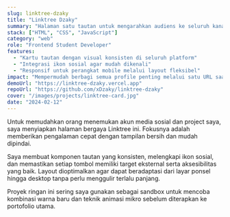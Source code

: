 ```yaml
---
slug: linktree-dzaky
title: "Linktree Dzaky"
summary: "Halaman satu tautan untuk mengarahkan audiens ke seluruh kanal daring saya."
stack: ["HTML", "CSS", "JavaScript"]
category: "web"
role: "Frontend Student Developer"
features:
  - "Kartu tautan dengan visual konsisten di seluruh platform"
  - "Integrasi ikon sosial agar mudah dikenali"
  - "Responsif untuk perangkat mobile melalui layout fleksibel"
impact: "Mempermudah berbagi semua profile penting melalui satu URL saat mengikuti event atau kompetisi."
demoUrl: "https://linktree-dzaky.vercel.app"
repoUrl: "https://github.com/xDzaky/linktree-dzaky"
cover: "/images/projects/linktree-card.jpg"
date: "2024-02-12"
---
```


<Prose>
  <p>
    Untuk memudahkan orang menemukan akun media sosial dan project saya, saya menyiapkan halaman
    bergaya Linktree ini. Fokusnya adalah memberikan pengalaman cepat dengan tampilan bersih dan mudah
    dipindai.
  </p>
  <p>
    Saya membuat komponen tautan yang konsisten, melengkapi ikon sosial, dan memastikan setiap tombol
    memiliki target eksternal serta aksesibilitas yang baik. Layout dioptimalkan agar dapat beradaptasi
    dari layar ponsel hingga desktop tanpa perlu menggulir terlalu panjang.
  </p>
  <p>
    Proyek ringan ini sering saya gunakan sebagai sandbox untuk mencoba kombinasi warna baru dan teknik
    animasi mikro sebelum diterapkan ke portofolio utama.
  </p>
</Prose>
